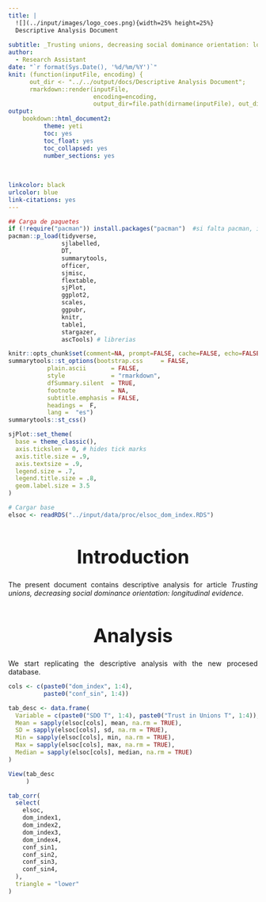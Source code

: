 ```yaml
---
title: |
  ![](../input/images/logo_coes.png){width=25% height=25%}  
  Descriptive Analysis Document
  
subtitle: _Trusting unions, decreasing social dominance orientation: longitudinal evidence_
author: 
  - Research Assistant
date: "`r format(Sys.Date(), '%d/%m/%Y')`"
knit: (function(inputFile, encoding) {
      out_dir <- "../../output/docs/Descriptive Analysis Document";
      rmarkdown::render(inputFile,
                        encoding=encoding,
                        output_dir=file.path(dirname(inputFile), out_dir))})
output:
    bookdown::html_document2:
          theme: yeti
          toc: yes
          toc_float: yes
          toc_collapsed: yes
          number_sections: yes
          
          
    
linkcolor: black
urlcolor: blue
link-citations: yes
---
```


<style type="text/css">

h1, h2 {
  font-size: 38px;
  text-align: center;
}
h4.author { /* Header 4 - and the author and data headers use this too  */
    font-size: 18px;
  text-align: center;
}
h4.date { /* Header 4 - and the author and data headers use this too  */
  font-size: 18px;
  text-align: center;
}
</style>

```r
## Carga de paquetes
if (!require("pacman")) install.packages("pacman")  #si falta pacman, instalar
pacman::p_load(tidyverse,
               sjlabelled,
               DT,
               summarytools,
               officer,
               sjmisc,
               flextable,
               sjPlot,
               ggplot2,
               scales,
               ggpubr,
               knitr,
               table1,
               stargazer,
               ascTools) # librerias
```

```r
knitr::opts_chunk$set(comment=NA, prompt=FALSE, cache=FALSE, echo=FALSE, results='asis', message = F, warning = F)
summarytools::st_options(bootstrap.css     = FALSE,
           plain.ascii       = FALSE,   
           style             = "rmarkdown",
           dfSummary.silent  = TRUE, 
           footnote          = NA,
           subtitle.emphasis = FALSE,
           headings =  F,
           lang =  "es")
summarytools::st_css()
```

```r
sjPlot::set_theme(
  base = theme_classic(),
  axis.tickslen = 0, # hides tick marks
  axis.title.size = .9,
  axis.textsize = .9,
  legend.size = .7,
  legend.title.size = .8,
  geom.label.size = 3.5
)
```

```r
# Cargar base
elsoc <- readRDS("../input/data/proc/elsoc_dom_index.RDS")
```


# Introduction

<div style="text-align: justify">

The present document contains descriptive analysis for article _Trusting unions, decreasing social dominance orientation: longitudinal evidence_.

# Analysis

We start replicating the descriptive analysis with the new procesed database.


```r
cols <- c(paste0("dom_index", 1:4),
          paste0("conf_sin", 1:4))

tab_desc <- data.frame(
  Variable = c(paste0("SDO T", 1:4), paste0("Trust in Unions T", 1:4)),
  Mean = sapply(elsoc[cols], mean, na.rm = TRUE),
  SD = sapply(elsoc[cols], sd, na.rm = TRUE),
  Min = sapply(elsoc[cols], min, na.rm = TRUE),
  Max = sapply(elsoc[cols], max, na.rm = TRUE),
  Median = sapply(elsoc[cols], median, na.rm = TRUE)
)

View(tab_desc
     )
```

```r
tab_corr(
  select(
    elsoc,
    dom_index1,
    dom_index2,
    dom_index3,
    dom_index4,
    conf_sin1,
    conf_sin2,
    conf_sin3,
    conf_sin4,
  ),
  triangle = "lower"
)
```



